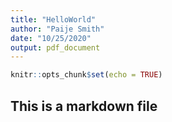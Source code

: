 ```yaml
---
title: "HelloWorld"
author: "Paije Smith"
date: "10/25/2020"
output: pdf_document
---
```


```r
knitr::opts_chunk$set(echo = TRUE)
```

## This is a markdown file 